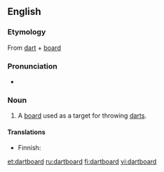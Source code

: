 ==English==
===Etymology===
From [[dart]] + [[board]]

===Pronunciation===
*{{audio|en-us-dartboard.ogg|Audio (US)}}

===Noun===
{{en-noun}}

# A [[board]] used as a target for throwing [[darts]].

====Translations====
{{trans-top|target for darts}}
* Finnish: {{t-|fi|tikkataulu}}
{{trans-mid}}
{{trans-bottom}}

[[et:dartboard]]
[[ru:dartboard]]
[[fi:dartboard]]
[[vi:dartboard]]